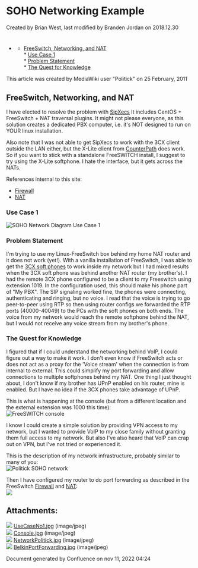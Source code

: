 
# SOHO Networking Example 

 Created by  Brian West, last modified by  Branden Jordan on 2018.12.30

# 

* [](#-freeswitch--soho-networking-example-)  
   * [FreeSwitch, Networking, and NAT](#freeswitch-networking-and-nat)  
         * [Use Case 1](#-freeswitch--soho-networking-example-)  
         * [Problem Statement](#problem-statement)  
         * [The Quest for Knowledge](#the-quest-for-knowledge)

This article was created by MediaWiki user "Politick" on 25 February, 2011

## **FreeSwitch, Networking, and NAT**

I have elected to resolve the problem with [SipXecs](http://www.sipfoundry.org/downloads) It includes CentOS + FreeSwitch + NAT traversal plugins. It might not please everyone, as this solution creates a dedicated PBX computer, i.e. it's NOT designed to run on YOUR linux installation.

Also note that I was not able to get SipXecs to work with the 3CX client outside the LAN either, but the X-Lite client from [CounterPath](http://www.counterpath.com/x-lite.html) does work.  
So if you want to stick with a standalone FreeSWITCH install, I suggest to try using the X-Lite softphone. I hate the interface, but it gets across the NATs.

References internal to this site:

* [Firewall](./Firewall_1048908.mdx#about)
* [NAT](./NAT_6587473.mdx#about)

### Use Case 1  
![SOHO Network Diagram Use Case 1](/attachments/1048641/2162693.jpg "SOHO Network Diagram Use Case 1")

### Problem Statement

I'm trying to use my Linux-FreeSwitch box behind my home NAT router and it does not work (yet!). With a vanilla installation of FreeSwitch, I was able to get the [3CX soft phones](http://www.3cx.com/VOIP/voip-phone.html) to work inside my network but I had mixed results when the 3CX soft phone was behind another NAT router (my brother's). I had the remote 3CX phone configured to be a client to my Freeswitch using extension 1019\. In the configuration used, this should make his phone part of "My PBX". The SIP signaling worked fine, the phones were connecting, authenticating and ringing, but no voice. I read that the voice is trying to go peer-to-peer using RTP so then using router configs we forwarded the RTP ports (40000-40049) to the PCs with the soft phones on both ends. The voice from my network would reach the remote softphone behind the NAT, but I would not receive any voice stream from my brother's phone.

### The Quest for Knowledge

I figured that if I could understand the networking behind VoIP, I could figure out a way to make it work. I don't even know if FreeSwitch acts or does not act as a proxy for the 'Voice stream' when the connection is from internal to external. This could simplify my port forwarding and allow connections to multiple softphones behind my NAT. One thing I just thought about, I don't know if my brother has UPnP enabled on his router, mine is enabled. But I have no idea if the 3CX phones take advantage of UPnP.

This is what is happening at the console (but from a different location and the external extension was 1000 this time):  
![FreeSWITCH console](/attachments/1048641/2162694.jpg "FreeSWITCH console")

I know I could create a simple solution by providing VPN access to my network, but I wanted to provide VoIP to my close family without granting them full access to my network. But also I've also heard that VoIP can crap out on VPN, but I've not tried or experienced it.

This is the description of my network infrastructure, probably similar to many of you:   
![Politick SOHO network](/attachments/1048641/2162695.jpg "Politick SOHO network")
  
  
Then I have configured my router to do port forwarding as described in the FreeSwitch [Firewall](./Firewall_1048908.mdx#about) and [NAT](./NAT_6587473.mdx#about):  
![](/attachments/1048641/2162696.jpg)

## Attachments:

![](/images/icons/bullet_blue.gif) [UseCaseNo1.jpg](/attachments/1048641/2162693.jpg) (image/jpeg)  
![](/images/icons/bullet_blue.gif) [Console.jpg](/attachments/1048641/2162694.jpg) (image/jpeg)  
![](/images/icons/bullet_blue.gif) [NetworkPolitick.jpg](/attachments/1048641/2162695.jpg) (image/jpeg)  
![](/images/icons/bullet_blue.gif) [BelkinPortForwarding.jpg](/attachments/1048641/2162696.jpg) (image/jpeg)  

Document generated by Confluence on nov 11, 2022 04:24
